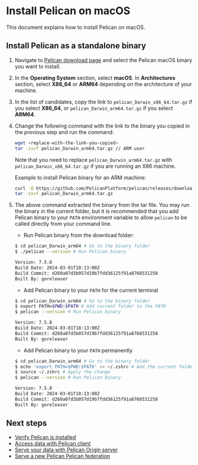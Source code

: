 # Install Pelican on macOS

This document explains how to install Pelican on macOS.

## Install Pelican as a standalone binary

1. Navigate to [Pelican download page](../install.mdx) and select the Pelican macOS binary you want to install.

2. In the **Operating System** section, select **macOS**. In **Architectures** section, select **X86_64** or **ARM64** depending on the architecture of your machine.

3. In the list of candidates, copy the link to `pelican_Darwin_x86_64.tar.gz` if you select **X86_64**, or `pelican_Darwin_arm64.tar.gz` if you select **ARM64**.

4. Change the following command with the link to the binary you copied in the previous step and run the command:

    ```bash
    wget <replace-with-the-link-you-copied>
    tar -zxvf pelican_Darwin_arm64.tar.gz // ARM user
    ```

    Note that you need to replace `pelican_Darwin_arm64.tar.gz` with `pelican_Darwin_x86_64.tar.gz` if you are running an X86 machine.

    Example to install Pelican binary for an ARM machine:

    ```bash
    curl -O https://github.com/PelicanPlatform/pelican/releases/download/v7.5.8/pelican_Darwin_arm64.tar.gz
    tar -zxvf pelican_Darwin_arm64.tar.gz
    ```

5. The above command extracted the binary from the tar file. You may run the binary in the current folder, but it is recommended that you add Pelican binary to your `PATH` environment variable to allow `pelican` to be called directly from your command line.

    * Run Pelican binary from the download folder:

    ```bash
    $ cd pelican_Darwin_arm64 # Go to the binary folder
    $ ./pelican --version # Run Pelican binary

    Version: 7.5.8
    Build Date: 2024-03-01T18:13:00Z
    Build Commit: d260a07d3b057d19b7fdd36125f91a8768531258
    Built By: goreleaser
    ```

    * Add Pelican binary to your `PATH` for the current terminal

    ```bash
    $ cd pelican_Darwin_arm64 # Go to the binary folder
    $ export PATH=$PWD:$PATH # Add current folder to the PATH
    $ pelican --version # Run Pelican binary

    Version: 7.5.8
    Build Date: 2024-03-01T18:13:00Z
    Build Commit: d260a07d3b057d19b7fdd36125f91a8768531258
    Built By: goreleaser
    ```

    * Add Pelican binary to your `PATH` permanently

    ```bash
    $ cd pelican_Darwin_arm64 # Go to the binary folder
    $ echo 'export PATH=$PWD:$PATH' >> ~/.zshrc # Add the current folder to your .zshrc file
    $ source ~/.zshrc # Apply the change
    $ pelican --version # Run Pelican binary

    Version: 7.5.8
    Build Date: 2024-03-01T18:13:00Z
    Build Commit: d260a07d3b057d19b7fdd36125f91a8768531258
    Built By: goreleaser
    ```

## Next steps

* [Verify Pelican is installed](../install.mdx#verify-pelican-is-installed)
* [Access data with Pelican client](../client-usage.mdx)
* [Serve your data with Pelican Origin server](../serving_an_origin.mdx)
* [Serve a new Pelican Pelican federation](../serving_a_federation.mdx)
